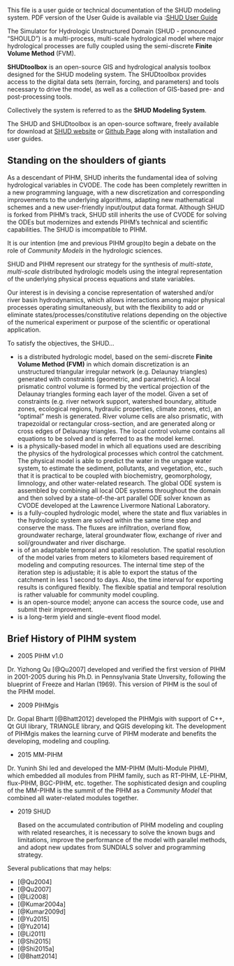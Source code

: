 
This file is a user guide or technical documentation of the SHUD modeling system.
PDF version of the User Guide is available via :[SHUD User Guide](https://www.shud.xyz/_book/SHUD_User_Guide.pdf)

The Simulator for Hydrologic Unstructured Domain  (SHUD - pronounced  “SHOULD”) is a multi-process, multi-scale hydrological model where major  hydrological processes are fully coupled using the semi-discrete **Finite Volume Method** (FVM).

**SHUDtoolbox** is an open-source GIS and hydrological analysis toolbox designed for the SHUD modeling system.  The SHUDtoolbox provides access to the digital data sets (terrain, forcing, and parameters) and tools necessary to drive the model, as well as a collection of GIS-based pre- and post-processing tools.

Collectively the system is referred to as the **SHUD Modeling System**. 

The SHUD and SHUDtoolbox is an open-source software, freely available for download at [SHUD website](https://SHUD-system.github.io) or [Github Page](https://github.com/SHUD-System/) along with installation and user guides.

## Standing on the shoulders of giants

As a descendant of PIHM, SHUD inherits the fundamental idea of solving hydrological variables in CVODE. The code has been completely rewritten in a new programming language, with a new discretization and corresponding improvements to the underlying algorithms, adapting new mathematical schemes and a new user-friendly input/output data format. Although SHUD is forked from PIHM’s track, SHUD still inherits the use of CVODE for solving the ODEs but modernizes and extends PIHM’s technical and scientific capabilities. The SHUD is imcompatible to PIHM. 

It is our intention (me and previous PIHM group)to begin a debate on the role of *Community Models* in the hydrologic sciences. 

SHUD and PIHM represent our strategy for the synthesis of *multi-state*, *multi-scale* distributed hydrologic models using the integral representation of the underlying physical process equations and state variables. 

Our interest is in devising a concise representation of watershed and/or river basin hydrodynamics, which allows interactions among major physical processes operating simultaneously, but with the flexibility to add or eliminate states/processes/constitutive relations depending on the objective of the numerical experiment or purpose of the scientific or operational application.

To satisfy the objectives, the SHUD...

- is a distributed hydrologic model, based on the semi-discrete **Finite Volume Method (FVM)** in which domain discretization is an unstructured triangular irregular network (e.g. Delaunay triangles) generated with constraints (geometric, and parametric). A local prismatic control volume is formed by the vertical projection of the Delaunay triangles forming each layer of the model. Given a set of constraints (e.g. river network support, watershed boundary, altitude zones, ecological regions, hydraulic properties, climate zones, etc), an “optimal” mesh is generated. River volume cells are also prismatic, with trapezoidal or rectangular cross-section, and are generated along or cross edges of Delaunay triangles. The local control volume contains all equations to be solved and is referred to as the model kernel. 
- is a physically-based model in which all equations used are describing the physics of the hydrological processes which control the catchment. The physical model is able to predict the water in the ungage water system, to estimate the sediment, pollutants, and vegetation, etc., such that it is practical to be coupled with biochemistry, geomorphology, limnology, and other water-related research. 
The global ODE system is assembled by combining all local ODE systems throughout the domain and then solved by a state-of-the-art parallel ODE solver known as CVODE developed at the Lawrence Livermore National Laboratory.
- is a fully-coupled hydrologic model, where the state and flux variables in the hydrologic system are solved within the same time step and conserve the mass. The fluxes are infiltration, overland flow, groundwater recharge, lateral groundwater flow, exchange of river and soil/groundwater and river discharge.
-  is of an adaptable temporal and spatial resolution. The spatial resolution of the model varies from meters to kilometers based requirement of modeling and computing resources. The internal time step of the iteration step is adjustable; it is able to export the status of the catchment in less  1 second to days. Also, the time interval for exporting results is configured flexibly. The flexible spatial and temporal resolution is rather valuable for community model coupling.
- is an open-source model; anyone can access the source code, use and submit their improvement.
- is a long-term yield and single-event flood model.


## Brief History of PIHM system
- 2005 PIHM v1.0

Dr. Yizhong Qu [@Qu2007] developed and verified the first version of PIHM in 2001-2005 during his Ph.D. in Pennsylvania State Unversity, following the blueprint of Freeze and Harlan (1969). This version of PIHM is the soul of the PIHM model.

- 2009 PIHMgis 

Dr. Gopal Bhartt [@Bhatt2012] developed the PIHMgis with support of C++, Qt GUI library, TRIANGLE library, and QGIS developing kit. The development of PIHMgis makes the learning curve of PIHM moderate and benefits the developing, modeling and coupling.

- 2015 MM-PIHM

Dr. Yuninh Shi led and developed the MM-PIHM (Multi-Module PIHM), which embedded all modules from PIHM family, such as RT-PIHM, LE-PIHM, flux-PIHM, BGC-PIHM, etc. together. The sophisticated design and coupling of the MM-PIHM is the summit of the PIHM as a *Community Model* that combined all water-related modules together.

- 2019 SHUD

  Based on the accumulated contribution of PIHM modeling and coupling with related researches, it is necessary to solve the known bugs and limitations,
  improve the performance of the model with parallel methods, and adopt new updates from SUNDIALS solver and programming strategy. 

Several publications that may helps:

- [@Qu2004]
- [@Qu2007]
- [@Li2008]
- [@Kumar2004a]
- [@Kumar2009d]
- [@Yu2015]
- [@Yu2014]
- [@Li2011]
- [@Shi2015]
- [@Shi2015a]
- [@Bhatt2014]

